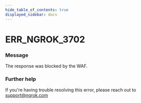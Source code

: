 ```yaml
---
hide_table_of_contents: true
displayed_sidebar: docs
---
```



# ERR_NGROK_3702

### Message

The response was blocked by the WAF.

<ErrorDetails error="err_ngrok_3702" />

### Further help

If you're having trouble resolving this error, please reach out to [support@ngrok.com](mailto:support@ngrok.com?subject=Help%20with%20ERR_NGROK_3702)
